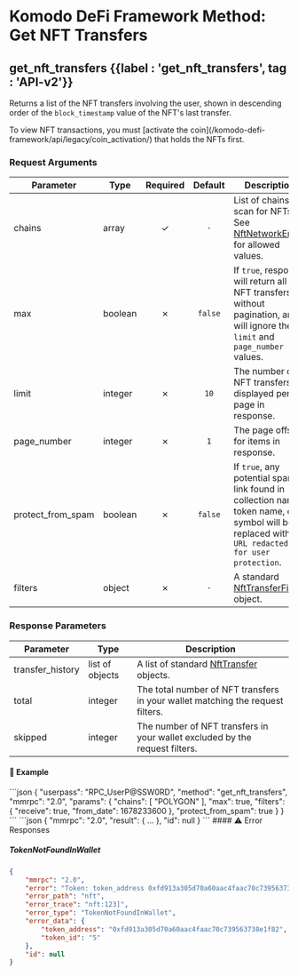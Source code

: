 
# Komodo DeFi Framework Method: Get NFT Transfers

## get\_nft\_transfers {{label : 'get_nft_transfers', tag : 'API-v2'}}

Returns a list of the NFT transfers involving the user, shown in descending order of the `block_timestamp` value of the NFT's last transfer.

<Note>
  To view NFT transactions, you must [activate the coin](/komodo-defi-framework/api/legacy/coin_activation/) that holds the NFTs first.
</Note>

### Request Arguments

| Parameter           | Type    | Required | Default | Description                                                                                                                                  |
| ------------------- | ------- | :------: | :-----: | -------------------------------------------------------------------------------------------------------------------------------------------- |
| chains              | array   |     ✓    |   `-`   | List of chains to scan for NFTs. See [NftNetworkEnum](/komodo-defi-framework/api/common_structures/#nft-network-enum) for allowed values.    |
| max                 | boolean |     ✗    | `false` | If `true`, response will return all NFT transfers without pagination, and will ignore the `limit` and `page_number` values.                  |
| limit               | integer |     ✗    |   `10`  | The number of NFT transfers displayed per page in response.                                                                                  |
| page\_number        | integer |     ✗    |   `1`   | The page offset for items in response.                                                                                                       |
| protect\_from\_spam | boolean |     ✗    | `false` | If `true`, any potential spam link found in collection name, token name, or symbol will be replaced with `URL redacted for user protection`. |
| filters             | object  |     ✗    |   `-`   | A standard [NftTransferFilter](/komodo-defi-framework/api/common_structures/nfts/#nft-transfer-filter) object.                               |

### Response Parameters

| Parameter         | Type            | Description                                                                                                |
| ----------------- | --------------- | ---------------------------------------------------------------------------------------------------------- |
| transfer\_history | list of objects | A list of standard [NftTransfer](/komodo-defi-framework/api/common_structures/nfts/#nft-transfer) objects. |
| total             | integer         | The total number of NFT transfers in your wallet matching the request filters.                             |
| skipped           | integer         | The number of NFT transfers in your wallet excluded by the request filters.                                |

#### 📌 Example

<CodeGroup title="Get NFT Transfers" tag="POST" label="get_nft_transfers" mm2MethodDecorate="true">
  ```json
  {
    "userpass": "RPC_UserP@SSW0RD",
    "method": "get_nft_transfers",
    "mmrpc": "2.0",
    "params": {
      "chains": [
        "POLYGON"
      ],
      "max": true,
      "filters": {
        "receive": true,
        "from_date": 1678233600
      },
      "protect_from_spam": true
    }
  }
  ```
</CodeGroup>

<CollapsibleSection expandedText="Hide Get NFT Transfers Response" collapsedText="Show Get NFT Transfers Response">
  ```json
  {
      "mmrpc": "2.0",
      "result": { ... },
      "id": null
  }
  ```
</CollapsibleSection>

<CollapsibleSection expandedText="Hide Get NFT Transfers Error Responses" collapsedText="Show Get NFT Transfers Error Responses">
  #### ⚠️ Error Responses

  ##### TokenNotFoundInWallet

  ```json
  {
      "mmrpc": "2.0",
      "error": "Token: token_address 0xfd913a305d70a60aac4faac70c739563738e1f82, token_id 5 was not found in wallet",
      "error_path": "nft",
      "error_trace": "nft:123]",
      "error_type": "TokenNotFoundInWallet",
      "error_data": {
          "token_address": "0xfd913a305d70a60aac4faac70c739563738e1f82",
          "token_id": "5"
      },
      "id": null
  }
  ```
</CollapsibleSection>
